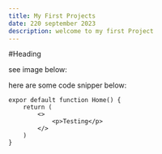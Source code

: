 ```yaml
---
title: My First Projects
date: 220 september 2023
description: welcome to my first Project
---
```


#Heading

see image below:

here are some code snipper below:
```
expor default function Home() {
    return (
        <>
            <p>Testing</p>
        </>
    )
}
```